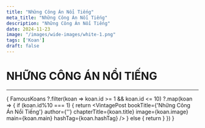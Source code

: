 ```yaml
---
title: "Những Công Án Nổi Tiếng"
meta_title: "Những Công Án Nổi Tiếng"
description: "Những Công Án Nổi Tiếng"
date: 2024-11-23
image: "/images/wide-images/white-1.png"
tags: ['Koan']
draft: false
---
```



<div class="container en-koans">

  # NHỮNG CÔNG ÁN NỔI TIẾNG

  ***

  {
    FamousKoans
      ?.filter(koan => koan.id >= 1 && koan.id <= 10)
      ?.map(koan => {
        if (koan.id%10 === 1) {
          return <VintagePost bookTitle={'Những Công Án Nổi Tiếng'} author={''}
                       chapterTitle={koan.title}
                       image={koan.image}
                       main={koan.main}
                       hashTag={koan.hashTag}
          />
        } else {
          return <VintagePost
                       chapterTitle={koan.title}
                       image={koan.image}
                       main={koan.main}
                       hashTag={koan.hashTag}
          />
        }
      })
  }

</div>
